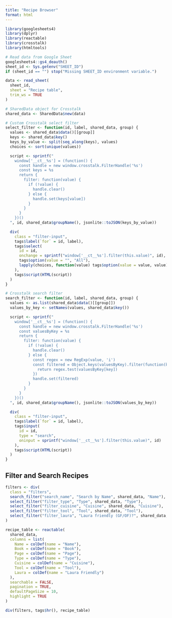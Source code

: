 ```yaml
---
title: "Recipe Browser"
format: html
---
```


```r
library(googlesheets4)
library(dplyr)
library(reactable)
library(crosstalk)
library(htmltools)

# Read data from Google Sheet
googlesheets4::gs4_deauth()
sheet_id <- Sys.getenv("SHEET_ID")
if (sheet_id == "") stop("Missing SHEET_ID environment variable.")

data <- read_sheet(
  sheet_id,
  sheet = "Recipe table",
  trim_ws = TRUE
)

# SharedData object for Crosstalk
shared_data <- SharedData$new(data)

# Custom Crosstalk select filter
select_filter <- function(id, label, shared_data, group) {
  values <- shared_data$data()[[group]]
  keys <- shared_data$key()
  keys_by_value <- split(seq_along(keys), values)
  choices <- sort(unique(values))

  script <- sprintf("
    window['__ct__%s'] = (function() {
      const handle = new window.crosstalk.FilterHandle('%s')
      const keys = %s
      return {
        filter: function(value) {
          if (!value) {
            handle.clear()
          } else {
            handle.set(keys[value])
          }
        }
      }
    })()
  ", id, shared_data$groupName(), jsonlite::toJSON(keys_by_value))

  div(
    class = "filter-input",
    tags$label(`for` = id, label),
    tags$select(
      id = id,
      onchange = sprintf("window['__ct__%s'].filter(this.value)", id),
      tags$option(value = "", "All"),
      lapply(choices, function(value) tags$option(value = value, value))
    ),
    tags$script(HTML(script))
  )
}

# Crosstalk search filter
search_filter <- function(id, label, shared_data, group) {
  values <- as.list(shared_data$data()[[group]])
  values_by_key <- setNames(values, shared_data$key())

  script <- sprintf("
    window['__ct__%s'] = (function() {
      const handle = new window.crosstalk.FilterHandle('%s')
      const valuesByKey = %s
      return {
        filter: function(value) {
          if (!value) {
            handle.clear()
          } else {
            const regex = new RegExp(value, 'i')
            const filtered = Object.keys(valuesByKey).filter(function(key) {
              return regex.test(valuesByKey[key])
            })
            handle.set(filtered)
          }
        }
      }
    })()
  ", id, shared_data$groupName(), jsonlite::toJSON(values_by_key))

  div(
    class = "filter-input",
    tags$label(`for` = id, label),
    tags$input(
      id = id,
      type = "search",
      oninput = sprintf("window['__ct__%s'].filter(this.value)", id)
    ),
    tags$script(HTML(script))
  )
}
```

## Filter and Search Recipes

```r
filters <- div(
  class = "filters",
  search_filter("search_name", "Search by Name", shared_data, "Name"),
  select_filter("filter_type", "Type", shared_data, "Type"),
  select_filter("filter_cuisine", "Cuisine", shared_data, "Cuisine"),
  select_filter("filter_tool", "Tool", shared_data, "Tool"),
  select_filter("filter_laura", "Laura friendly (GF/OF)?", shared_data, "Laura")
)

recipe_table <- reactable(
  shared_data,
  columns = list(
    Name = colDef(name = "Name"),
    Book = colDef(name = "Book"),
    Page = colDef(name = "Page"),
    Type = colDef(name = "Type"),
    Cuisine = colDef(name = "Cuisine"),
    Tool = colDef(name = "Tool"),
    Laura = colDef(name = "Laura Friendly")
  ),
  searchable = FALSE,
  pagination = TRUE,
  defaultPageSize = 10,
  highlight = TRUE
)
```

```r
div(filters, tags$hr(), recipe_table)
```